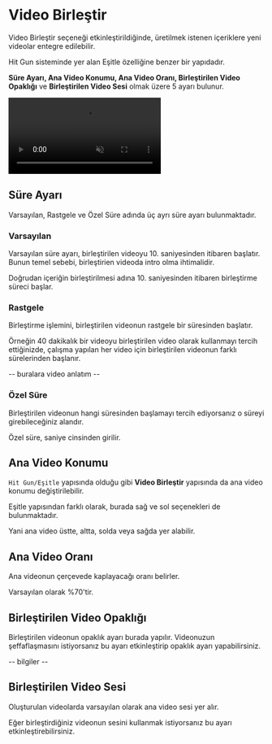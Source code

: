 # Video Birleştir

Video Birleştir seçeneği etkinleştirildiğinde, üretilmek istenen içeriklere yeni videolar entegre edilebilir.

Hit Gun sisteminde yer alan Eşitle özelliğine benzer bir yapıdadır.

**Süre Ayarı, Ana Video Konumu, Ana Video Oranı, Birleştirilen Video Opaklığı** ve **Birleştirilen Video Sesi** olmak üzere 5 ayarı bulunur.


<video autoPlay muted loop controls>
  <source src="/videobirlestir.mp4" type="video/mp4" />
  Your browser does not support the video tag.
</video>




## Süre Ayarı

Varsayılan, Rastgele ve Özel Süre adında üç ayrı süre ayarı bulunmaktadır.

### Varsayılan

Varsayılan süre ayarı, birleştirilen videoyu 10. saniyesinden itibaren başlatır. Bunun temel sebebi, birleştirien videoda intro olma ihtimalidir.

Doğrudan içeriğin birleştirilmesi adına 10. saniyesinden itibaren birleştirme süreci başlar.

### Rastgele

Birleştirme işlemini, birleştirilen videonun rastgele bir süresinden başlatır.

Örneğin 40 dakikalık bir videoyu birleştirilen video olarak kullanmayı tercih ettiğinizde, çalışma yapılan her video için birleştirilen videonun farklı sürelerinden başlanır.

-- buralara video anlatım --

### Özel Süre

Birleştirilen videonun hangi süresinden başlamayı tercih ediyorsanız o süreyi girebileceğiniz alandır. 

 
<Callout type="warning" emoji="⚠️">
  Özel süre, saniye cinsinden girilir.
</Callout>


## Ana Video Konumu

`Hit Gun/Eşitle` yapısında olduğu gibi **Video Birleştir** yapısında da ana video konumu değiştirilebilir.

Eşitle yapısından farklı olarak, burada sağ ve sol seçenekleri de bulunmaktadır.

Yani ana video üstte, altta, solda veya sağda yer alabilir.


## Ana Video Oranı

Ana videonun çerçevede kaplayacağı oranı belirler.

Varsayılan olarak %70'tir.

## Birleştirilen Video Opaklığı

Birleştirilen videonun opaklık ayarı burada yapılır. Videonuzun şeffaflaşmasını istiyorsanız bu ayarı etkinleştirip opaklık ayarı yapabilirsiniz.

-- bilgiler --

## Birleştirilen Video Sesi

Oluşturulan videolarda varsayılan olarak ana video sesi yer alır.

Eğer birleştirdiğiniz videonun sesini kullanmak istiyorsanız bu ayarı etkinleştirebilirsiniz.